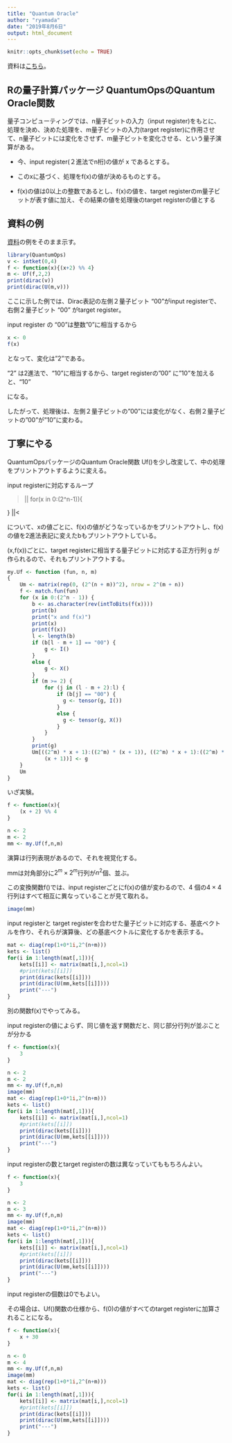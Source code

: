 ```yaml
---
title: "Quantum Oracle"
author: "ryamada"
date: "2019年8月6日"
output: html_document
---
```


```r
knitr::opts_chunk$set(echo = TRUE)
```

資料は[こちら](http://people.ece.umn.edu/~ukarpuzc/Karpuzcu_files/QuantumOps.pdf)。


## Rの量子計算パッケージ QuantumOpsのQuantum Oracle関数

量子コンピューティングでは、n量子ビットの入力（input register)をもとに、処理を決め、決めた処理を、m量子ビットの入力(target register)に作用させて、n量子ビットには変化をさせず、m量子ビットを変化させる、という量子演算がある。

* 今、input register(２進法でn桁)の値が x であるとする。

* このxに基づく、処理をf(x)の値が決めるものとする。

* f(x)の値は0以上の整数であるとし、f(x)の値を、target registerのm量子ビットが表す値に加え、その結果の値を処理後のtarget registerの値とする


## 資料の例

[資料](http://people.ece.umn.edu/~ukarpuzc/Karpuzcu_files/QuantumOps.pdf)の例をそのまま示す。

```r
library(QuantumOps)
v <- intket(0,4)
f <- function(x){(x+2) %% 4}
m <- Uf(f,2,2)
print(dirac(v))
print(dirac(U(m,v)))
```

ここに示した例では、Dirac表記の左側２量子ビット "00"がinput registerで、右側２量子ビット "00" がtarget register。


input register の "00"は整数"0"に相当するから

```r
x <- 0
f(x)
```

となって、変化は"2"である。

"2" は2進法で、"10"に相当するから、target registerの"00" に"10"を加えると、"10"

になる。

したがって、処理後は、左側２量子ビットの"00"には変化がなく、右側２量子ビットの"00"が"10"に変わる。

## 丁寧にやる

QuantumOpsパッケージのQuantum Oracle関数 Uf()を少し改変して、中の処理をプリントアウトするように変える。

input registerに対応するループ

>||
for(x in 0:(2^n-1)){

}
||<

について、xの値ごとに、f(x)の値がどうなっているかをプリントアウトし、f(x)の値を2進法表記に変えたbもプリントアウトしている。


(x,f(x))ごとに、target registerに相当する量子ビットに対応する正方行列 g が作られるので、それもプリントアウトする。


```r
my.Uf <- function (fun, n, m) 
{
    Um <- matrix(rep(0, (2^(n + m))^2), nrow = 2^(m + n))
    f <- match.fun(fun)
    for (x in 0:(2^n - 1)) {
        b <- as.character(rev(intToBits(f(x))))
        print(b)
        print("x and f(x)")
        print(x)
        print(f(x))
        l <- length(b)
        if (b[l - m + 1] == "00") {
            g <- I()
        }
        else {
            g <- X()
        }
        if (m >= 2) {
            for (j in (l - m + 2):l) {
                if (b[j] == "00") {
                  g <- tensor(g, I())
                }
                else {
                  g <- tensor(g, X())
                }
            }
        }
        print(g)
        Um[((2^m) * x + 1):((2^m) * (x + 1)), ((2^m) * x + 1):((2^m) * 
            (x + 1))] <- g
    }
    Um
}

```

いざ実験。


```r

f <- function(x){
	(x + 2) %% 4
}

n <- 2
m <- 2
mm <- my.Uf(f,n,m)
```

演算は行列表現があるので、それを視覚化する。

mmは対角部分に$2^m \times 2^m$行列が$n^2$個、並ぶ。

この変換関数f()では、input registerごとにf(x)の値が変わるので、4 個の$4 \times 4$行列はすべて相互に異なっていることが見て取れる。

```r
image(mm)
```

input registerと target registerを合わせた量子ビットに対応する、基底ベクトルを作り、それらが演算後、どの基底ベクトルに変化するかを表示する。


```r
mat <- diag(rep(1+0*1i,2^(n+m)))
kets <- list()
for(i in 1:length(mat[,1])){
	kets[[i]] <- matrix(mat[i,],ncol=1)
	#print(kets[[i]])
	print(dirac(kets[[i]]))
	print(dirac(U(mm,kets[[i]])))
	print("---")
}
```


別の関数f(x)でやってみる。

input registerの値によらず、同じ値を返す関数だと、同じ部分行列が並ぶことが分かる


```r
f <- function(x){
	3
}

n <- 2
m <- 2
mm <- my.Uf(f,n,m)
image(mm)
mat <- diag(rep(1+0*1i,2^(n+m)))
kets <- list()
for(i in 1:length(mat[,1])){
	kets[[i]] <- matrix(mat[i,],ncol=1)
	#print(kets[[i]])
	print(dirac(kets[[i]]))
	print(dirac(U(mm,kets[[i]])))
	print("---")
}
```


input registerの数とtarget registerの数は異なっていてももちろんよい。

```r
f <- function(x){
	3
}

n <- 2
m <- 3
mm <- my.Uf(f,n,m)
image(mm)
mat <- diag(rep(1+0*1i,2^(n+m)))
kets <- list()
for(i in 1:length(mat[,1])){
	kets[[i]] <- matrix(mat[i,],ncol=1)
	#print(kets[[i]])
	print(dirac(kets[[i]]))
	print(dirac(U(mm,kets[[i]])))
	print("---")
}
```


input registerの個数は0でもよい。

その場合は、Uf()関数の仕様から、f(0)の値がすべてのtarget registerに加算されることになる。

```r
f <- function(x){
	x + 30
}

n <- 0
m <- 4
mm <- my.Uf(f,n,m)
image(mm)
mat <- diag(rep(1+0*1i,2^(n+m)))
kets <- list()
for(i in 1:length(mat[,1])){
	kets[[i]] <- matrix(mat[i,],ncol=1)
	#print(kets[[i]])
	print(dirac(kets[[i]]))
	print(dirac(U(mm,kets[[i]])))
	print("---")
}
```